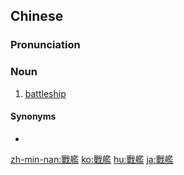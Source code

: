 {{also|戦艦|战舰}}

==Chinese==
{{zh-forms|s=战舰}}

===Pronunciation===
{{zh-pron
|m=zhànjiàn
|c=zin3 laam6
|h=pfs=chan-kam
|mn=qz,tw,xm,zz:chiàn-lām
|mn_note=chiàn-kàm - unknown dialect
|cat=n
}}

===Noun===
{{zh-noun|mw=}}

# [[battleship]]

====Synonyms====
* {{zh-l|戰鬥艦}}

{{zh-cat|War}}

[[zh-min-nan:戰艦]]
[[ko:戰艦]]
[[hu:戰艦]]
[[ja:戰艦]]